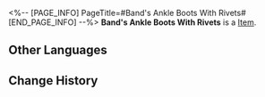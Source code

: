 <%-- [PAGE_INFO]
PageTitle=#Band's Ankle Boots With Rivets#
[END_PAGE_INFO] --%>
{{Item Infobox
|id          = 51094
|image       = Item Band's Ankle Boots With Rivets.png
|type        = 
|invCategory = Relics
|rarity      = 4
|effect      = 
|description = Drummer Bonham's ankle boots, the dark leather surface glued with rivets reflecting the stage lights.
|source1     = [[Cavern of Corrosion: Cloudford]]
}}
'''Band's Ankle Boots With Rivets''' is a [[Item]].

==Other Languages==
{{Other Languages
|en   = Band's Ankle Boots With Rivets
|zhs  = 乐队的铆钉短靴
|zht  = 樂團的鉚釘短靴
|ja   = バンドのリベットブーツ
|ko   = 밴드의 리벳 숏부츠
|es   = Botas con remaches de la banda
|fr   = Bottes cloutées du groupe
|ru   = Берцы бэнда с заклёпками
|th   = Band's Ankle Boots With Rivets
|vi   = Bốt Gắn Đinh Của Ban Nhạc
|de   = Nietenbesetzte Boots der Band
|id   = Band's Ankle Boots With Rivets
|pt   = Bota de Cano Curto com Rebites da Banda
}}

==Change History==
{{Change History|1.0}}